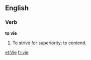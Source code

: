 ==English==

===Verb===

'''to vie'''

#To strive for superiority; to contend.

[[et:Vie]]
[[fr:vie]]
